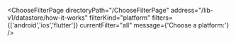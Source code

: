 


<ChooseFilterPage
    directoryPath="/ChooseFilterPage"
    address="/lib-v1/datastore/how-it-works"
    filterKind="platform"
    filters={['android','ios','flutter']}
    currentFilter="all"
    message={'Choose a platform:'}
/>
